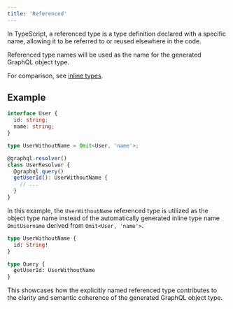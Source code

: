 ```yaml
---
title: 'Referenced'
---
```

<Info>In TypeScript, a referenced type is a type definition declared with a specific name, allowing it to be referred to or reused elsewhere in the code.</Info>

Referenced type names will be used as the name for the generated GraphQL object type.

<Info>For comparison, see [inline types](/concepts/types/inline).</Info>

## Example

```ts
interface User {
  id: string;
  name: string;
}

type UserWithoutName = Omit<User, 'name'>;

@graphql.resolver()
class UserResolver {
  @graphql.query()
  getUserId(): UserWithoutName {
    // ...
  }
}
```

In this example, the `UserWithoutName` referenced type is utilized as the object type name instead of the automatically generated inline type name `OmitUsername` derived from `Omit<User, 'name'>`.

```graphql
type UserWithoutName {
  id: String!
}

type Query {
  getUserId: UserWithoutName
}
```

This showcases how the explicitly named referenced type contributes to the clarity and semantic coherence of the generated GraphQL object type.
